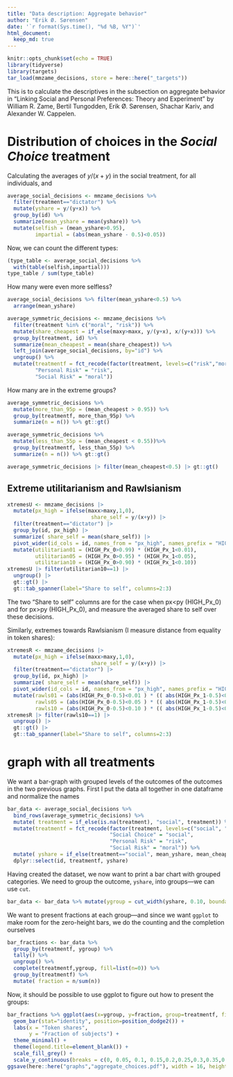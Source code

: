 ```yaml
---
title: "Data description: Aggregate behavior"
author: "Erik Ø. Sørensen"
date: '`r format(Sys.time(), "%d %B, %Y")`'
html_document:
  keep_md: true
---
```


```r
knitr::opts_chunk$set(echo = TRUE)
library(tidyverse)
library(targets)
tar_load(mmzame_decisions, store = here::here("_targets"))
```

This is to calculate the descriptives in the subsection on aggregate behavior in 
"Linking Social and Personal Preferences: Theory and Experiment" by William R. Zame, 
Bertil Tungodden, Erik Ø. Sørensen, Shachar Kariv, and Alexander W. Cappelen. 

# Distribution of choices in the *Social Choice* treatment

Calculating the averages of $y/(x+y)$ in the social treatment, for all individuals,
and 
```r
average_social_decisions <- mmzame_decisions %>% 
  filter(treatment=="dictator") %>%
  mutate(yshare = y/(y+x)) %>%
  group_by(id) %>%
  summarize(mean_yshare = mean(yshare)) %>%
  mutate(selfish = (mean_yshare>0.95),
         impartial = (abs(mean_yshare - 0.5)<0.05))
```

Now, we can count the different types:
```r
(type_table <- average_social_decisions %>% 
  with(table(selfish,impartial)))
type_table / sum(type_table)
```

How many were even more selfless? 
```r
average_social_decisions %>% filter(mean_yshare<0.5) %>%
  arrange(mean_yshare)
```


```r
average_symmetric_decisions <- mmzame_decisions %>% 
  filter(treatment %in% c("moral", "risk")) %>%
  mutate(share_cheapest = if_else(maxy>maxx, y/(y+x), x/(y+x))) %>%
  group_by(treatment, id) %>%
  summarize(mean_cheapest = mean(share_cheapest)) %>%
  left_join(average_social_decisions, by="id") %>%
  ungroup() %>%
  mutate(treatmentf = fct_recode(factor(treatment, levels=c("risk","moral")),
         "Personal Risk" = "risk",
         "Social Risk" = "moral"))
```


How many are in the extreme groups? 
```r
average_symmetric_decisions %>%
  mutate(more_than_95p = (mean_cheapest > 0.95)) %>% 
  group_by(treatmentf, more_than_95p) %>%
  summarize(n = n()) %>% gt::gt()
```
```r
average_symmetric_decisions %>%
  mutate(less_than_55p = (mean_cheapest < 0.55))%>% 
  group_by(treatmentf, less_than_55p) %>%
  summarize(n = n()) %>% gt::gt()
```

```r
average_symmetric_decisions |> filter(mean_cheapest<0.5) |> gt::gt()
```

## Extreme utilitarianism and Rawlsianism

```r
xtremesU <- mmzame_decisions |> 
  mutate(px_high = ifelse(maxx>maxy,1,0),
                           share_self = y/(x+y)) |>
  filter(treatment=="dictator") |>
  group_by(id, px_high) |>
  summarize( share_self = mean(share_self)) |>
  pivot_wider(id_cols = id, names_from = "px_high", names_prefix = "HIGH_Px_", values_from = share_self) |>
  mutate(utilitarian01 = (HIGH_Px_0>0.99) * (HIGH_Px_1<0.01),
         utilitarian05 = (HIGH_Px_0>0.95) * (HIGH_Px_1<0.05),
         utilitarian10 = (HIGH_Px_0>0.90) * (HIGH_Px_1<0.10))
xtremesU |> filter(utilitarian10==1) |> 
  ungroup() |> 
  gt::gt() |> 
  gt::tab_spanner(label="Share to self", columns=2:3)
```
The two "Share to self" columns are for the case when px<py (HIGH_Px_0) and for px>py (HIGH_Px_0),
and measure the averaged share to self over these decisions.


Similarly, extremes towards Rawlsianism (I measure distance from equality in token shares):

```r
xtremesR <- mmzame_decisions |> 
  mutate(px_high = ifelse(maxx>maxy,1,0),
                           share_self = y/(x+y)) |>
  filter(treatment=="dictator") |>
  group_by(id, px_high) |>
  summarize( share_self = mean(share_self)) |>
  pivot_wider(id_cols = id, names_from = "px_high", names_prefix = "HIGH_Px_", values_from = share_self) |>
  mutate(rawls01 = (abs(HIGH_Px_0-0.5)<0.01 ) * (( abs(HIGH_Px_1-0.5)<0.01 )),
         rawls05 = (abs(HIGH_Px_0-0.5)<0.05 ) * (( abs(HIGH_Px_1-0.5)<0.05 )),
         rawls10 = (abs(HIGH_Px_0-0.5)<0.10 ) * (( abs(HIGH_Px_1-0.5)<0.10 )))
xtremesR |> filter(rawls10==1) |> 
  ungroup() |> 
  gt::gt() |> 
  gt::tab_spanner(label="Share to self", columns=2:3)
```




#  graph with all treatments

We want a bar-graph with grouped levels of the outcomes of the outcomes
in the two previous graphs. First I put the data all together in one dataframe
and normalize the names
```r
bar_data <- average_social_decisions %>% 
  bind_rows(average_symmetric_decisions) %>%
  mutate( treatment = if_else(is.na(treatment), "social", treatment)) %>%
  mutate(treatmentf = fct_recode(factor(treatment, levels=c("social", "risk","moral")),
                                 "Social Choice" = "social",
                                 "Personal Risk" = "risk",
                                 "Social Risk" = "moral")) %>%
  mutate( yshare = if_else(treatment=="social", mean_yshare, mean_cheapest)) %>%
  dplyr::select(id, treatmentf, yshare)
```

Having created the dataset, we now want to print a bar chart with grouped categories. We
need to group the outcome, `yshare`, into groups---we can use `cut`.

```r
bar_data <- bar_data %>% mutate(ygroup = cut_width(yshare, 0.10, boundary=1, closed="right"))
```
We want to present fractions at each group---and since we want `ggplot` to make room
for the zero-height bars, we do the counting and the completion ourselves
```r

bar_fractions <- bar_data %>% 
  group_by(treatmentf, ygroup) %>% 
  tally() %>%  
  ungroup() %>%
  complete(treatmentf,ygroup, fill=list(n=0)) %>%
  group_by(treatmentf) %>%
  mutate( fraction = n/sum(n))
```



Now, it should be possible to use ggplot to figure out how to present the groups:
```r
bar_fractions %>% ggplot(aes(x=ygroup, y=fraction, group=treatmentf, fill=treatmentf)) + 
  geom_bar(stat="identity", position=position_dodge2()) +
  labs(x = "Token shares",
       y = "Fraction of subjects") +
  theme_minimal() + 
  theme(legend.title=element_blank()) + 
  scale_fill_grey() +
  scale_y_continuous(breaks = c(0, 0.05, 0.1, 0.15,0.2,0.25,0.3,0.35,0.4,0.45,0.5))
ggsave(here::here("graphs","aggregate_choices.pdf"), width = 16, height = 10, units = "cm")
```



